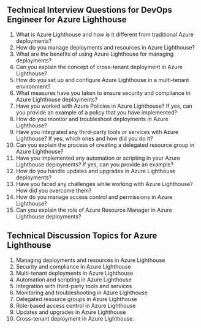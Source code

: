 

## Technical Interview Questions for DevOps Engineer for Azure Lighthouse 
1. What is Azure Lighthouse and how is it different from traditional Azure deployments? 
2. How do you manage deployments and resources in Azure Lighthouse? 
3. What are the benefits of using Azure Lighthouse for managing deployments? 
4. Can you explain the concept of cross-tenant deployment in Azure Lighthouse? 
5. How do you set up and configure Azure Lighthouse in a multi-tenant environment? 
6. What measures have you taken to ensure security and compliance in Azure Lighthouse deployments? 
7. Have you worked with Azure Policies in Azure Lighthouse? If yes, can you provide an example of a policy that you have implemented? 
8. How do you monitor and troubleshoot deployments in Azure Lighthouse? 
9. Have you integrated any third-party tools or services with Azure Lighthouse? If yes, which ones and how did you do it? 
10. Can you explain the process of creating a delegated resource group in Azure Lighthouse? 
11. Have you implemented any automation or scripting in your Azure Lighthouse deployments? If yes, can you provide an example? 
12. How do you handle updates and upgrades in Azure Lighthouse deployments? 
13. Have you faced any challenges while working with Azure Lighthouse? How did you overcome them? 
14. How do you manage access control and permissions in Azure Lighthouse? 
15. Can you explain the role of Azure Resource Manager in Azure Lighthouse deployments? 

## Technical Discussion Topics for Azure Lighthouse 
1. Managing deployments and resources in Azure Lighthouse 
2. Security and compliance in Azure Lighthouse 
3. Multi-tenant deployments in Azure Lighthouse 
4. Automation and scripting in Azure Lighthouse 
5. Integration with third-party tools and services 
6. Monitoring and troubleshooting in Azure Lighthouse 
7. Delegated resource groups in Azure Lighthouse 
8. Role-based access control in Azure Lighthouse 
9. Updates and upgrades in Azure Lighthouse 
10. Cross-tenant deployment in Azure Lighthouse.